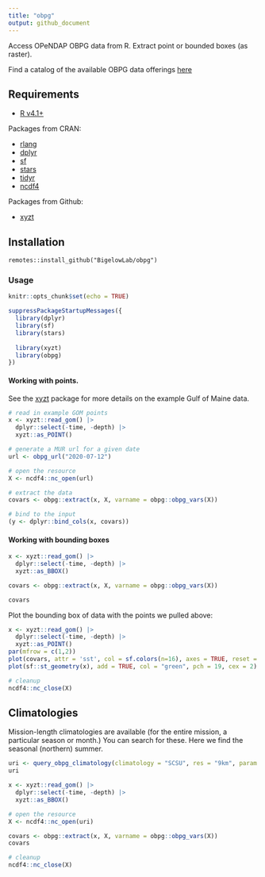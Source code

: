 ```yaml
---
title: "obpg"
output: github_document
---
```


Access OPeNDAP OBPG data from R. Extract point or bounded boxes (as raster).

Find a catalog of the available OBPG data offerings [here](https://oceandata.sci.gsfc.nasa.gov/opendap/)

## Requirements

+ [R v4.1+](https://www.r-project.org/)

Packages from CRAN:

+ [rlang](https://CRAN.R-project.org/package=rlang)
+ [dplyr](https://CRAN.R-project.org/package=httr)
+ [sf](https://CRAN.R-project.org/package=sf)
+ [stars](https://CRAN.R-project.org/package=stars)
+ [tidyr](https://CRAN.R-project.org/package=tidyr)
+ [ncdf4](https://CRAN.R-project.org/package=ncdf4)

Packages from Github:

+ [xyzt](https://github.com/BigelowLab/xyzt)


## Installation

```
remotes::install_github("BigelowLab/obpg")
```


### Usage
```r
knitr::opts_chunk$set(echo = TRUE)
```

```r
suppressPackageStartupMessages({
  library(dplyr)
  library(sf)
  library(stars)
  
  library(xyzt)
  library(obpg)
})
```


#### Working with points.  

See the [xyzt](https://github.com/BigelowLab/xyzt) package for more details on the example Gulf of Maine data.

```r
# read in example GOM points
x <- xyzt::read_gom() |>
  dplyr::select(-time, -depth) |>
  xyzt::as_POINT()

# generate a MUR url for a given date
url <- obpg_url("2020-07-12")

# open the resource
X <- ncdf4::nc_open(url)

# extract the data 
covars <- obpg::extract(x, X, varname = obpg::obpg_vars(X))

# bind to the input
(y <- dplyr::bind_cols(x, covars))
```


#### Working with bounding boxes

```r
x <- xyzt::read_gom() |>
  dplyr::select(-time, -depth) |>
  xyzt::as_BBOX()

covars <- obpg::extract(x, X, varname = obpg::obpg_vars(X))

covars
```

Plot the bounding box of data with the points we pulled above:

```r
x <- xyzt::read_gom() |>
  dplyr::select(-time, -depth) |>
  xyzt::as_POINT()
par(mfrow = c(1,2))
plot(covars, attr = 'sst', col = sf.colors(n=16), axes = TRUE, reset = FALSE)
plot(sf::st_geometry(x), add = TRUE, col = "green", pch = 19, cex = 2)
```


```r
# cleanup
ncdf4::nc_close(X)
```


## Climatologies

Mission-length climatologies are available (for the entire mission, a particular season or month.) You can search for these. Here we find the seasonal (northern) summer.

```r
uri <- query_obpg_climatology(climatology = "SCSU", res = "9km", param = "SST.sst")
uri
```

```r

x <- xyzt::read_gom() |>
  dplyr::select(-time, -depth) |>
  xyzt::as_BBOX()

# open the resource
X <- ncdf4::nc_open(uri)

covars <- obpg::extract(x, X, varname = obpg::obpg_vars(X))
covars
```



```r
# cleanup
ncdf4::nc_close(X)
```

